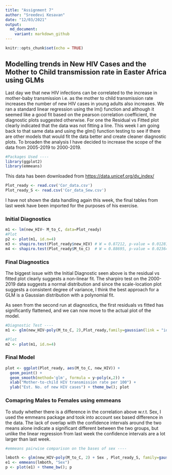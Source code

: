 ```yaml
---
title: "Assignment 7"
author: "Sreedevi Kesavan"
date: "12/03/2021"
output:
  md_document:
    variant: markdown_github
---
```


```r
knitr::opts_chunk$set(echo = TRUE)
```

## Modelling trends in New HIV Cases and the Mother to Child transmission rate in Easter Africa using GLMs

Last day we  that new HIV infections can be correlated to the increase in mother-baby transmission i.e. as the mother to child transmission rate increases the number of new HIV cases in young adults also increases. We ran a standard linear regression using the lm() function and although it seemed like a good fit based on the pearson correlation coefficient, the diagnostic plots suggested otherwise. For one the Residual vs Fitted plot clearly indicated that the data was not fitting a line. This week I am going back to that same data and using the glm() function testing to see if there are other models that would fit the data better and create cleaner diagnostic plots. To broaden the analysis I have decided to increase the scope of the data from 2005-2019 to 2000-2019. 

```r
#Packages Used ----
library(ggplot2)
library(emmeans)
```
This data has been downloaded from <https://data.unicef.org/dv_index/>

```r
Plot_ready <- read.csv('Cor_data.csv')
Plot_ready_S <- read.csv('Cor_data_Sew.csv')
```

I have not shown the data handling again this week, the final tables from last week have been imported for the purposes of his exercise. 

### Initial Diagnostics

```r
m1 <- lm(new_HIV~ M_to_C, data=Plot_ready)
#Plot
p2 <- plot(m1, id.n=4)
m3 <- shapiro.test(Plot_ready$new_HIV) # W = 0.87212, p-value = 0.01281
m4 <- shapiro.test(Plot_ready$M_to_C)  # W = 0.88695, p-value = 0.02364
```

### Final Diagnostics

The biggest issue with the Initial Diagnostic seen above is the residual vs fitted plot clearly suggests a non-linear fit. The sharpiro test on the 2000-2019 data suggests a normal distribution and since the scale-location plot suggests a consistent degree of variance, I think the best approach for a GLM is a Gaussian distribution with a polynomial fit. 

As seen from the second run at diagnostics, the first residuals vs fitted has significantly flattened, and we can now move to the actual plot of the model. 

```r
#Diagnostic Test ----
m1 <- glm(new_HIV~poly(M_to_C, 2),Plot_ready,family=gaussian(link = "identity"))

#Plot
m2 <- plot(m1, id.n=4)
```

### Final Model

```r
plot <- ggplot(Plot_ready, aes(M_to_C, new_HIV)) + 
  geom_point() + 
  geom_smooth(method='glm', formula = y~poly(x,2)) + 
  xlab("Mother-to-child HIV transmission rate per 100") + 
  ylab("Est. No. of new HIV cases") + theme_bw(); plot

```

### Comapring Males to Females using emmeans 

To study whether there is a difference in the correlation above w.r.t. Sex, I used the emmeans package and took into account sex based difference in the data. The lack of overlap with the confidence intervals around the two means alone indicate a significant different between the two groups, but unlike the linear regression from last week the confidence intervals are a lot larger than last week. 

```r
#emmeans pairwise comparison on the bases of sex ----

lmboth <- glm(new_HIV~poly(M_to_C, 2) + Sex , Plot_ready_S, family=gaussian(link = "identity"))
e1 <- emmeans(lmboth, "Sex")
p <- plot(e1) + theme_bw(); p
```

